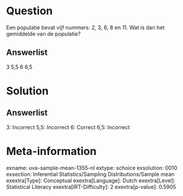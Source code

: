 Question
========

Een populatie bevat vijf nummers: 2, 3, 6, 8 en 11. Wat is dan het
gemiddelde van de populatie?

Answerlist
----------

3
5,5
6
6,5

Solution
========

Answerlist
----------

3: Incorrect
5,5: Incorrect
6: Correct
6,5: Incorrect

Meta-information
================
exname: uva-sample-mean-1355-nl
extype: schoice
exsolution: 0010
exsection: Inferential Statistics/Sampling Distributions/Sample mean
exextra[Type]: Conceptual
exextra[Language]: Dutch
exextra[Level]: Statistical Literacy
exextra[IRT-Difficulty]: 2
exextra[p-value]: 0.5905
